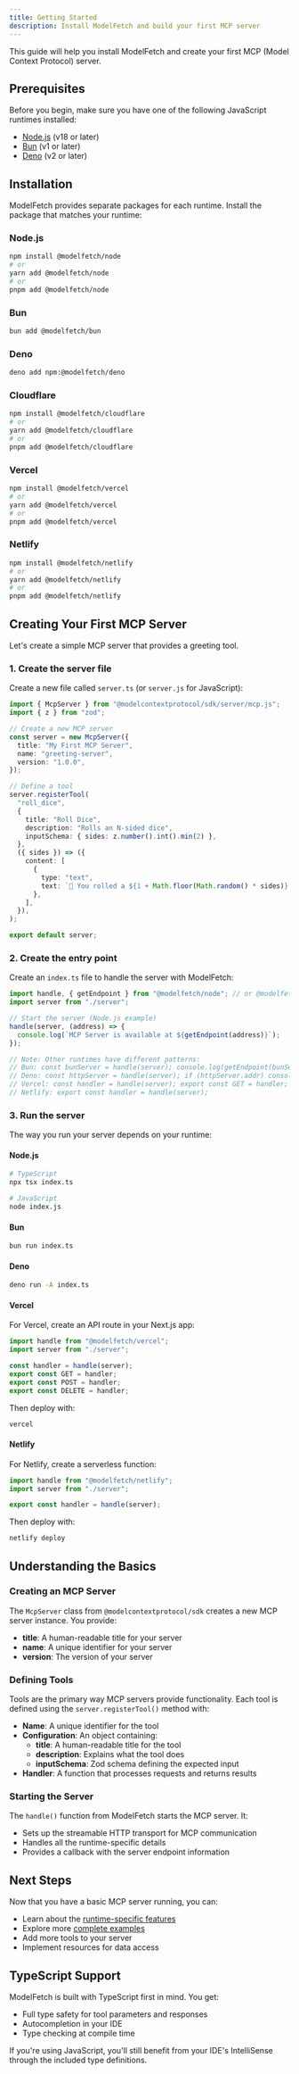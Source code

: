 ```yaml
---
title: Getting Started
description: Install ModelFetch and build your first MCP server
---
```


This guide will help you install ModelFetch and create your first MCP (Model Context Protocol) server.

## Prerequisites

Before you begin, make sure you have one of the following JavaScript runtimes installed:

- [Node.js](https://nodejs.org/) (v18 or later)
- [Bun](https://bun.sh/) (v1 or later)
- [Deno](https://deno.land/) (v2 or later)

## Installation

ModelFetch provides separate packages for each runtime. Install the package that matches your runtime:

### Node.js

```bash
npm install @modelfetch/node
# or
yarn add @modelfetch/node
# or
pnpm add @modelfetch/node
```

### Bun

```bash
bun add @modelfetch/bun
```

### Deno

```bash
deno add npm:@modelfetch/deno
```

### Cloudflare

```bash
npm install @modelfetch/cloudflare
# or
yarn add @modelfetch/cloudflare
# or
pnpm add @modelfetch/cloudflare
```

### Vercel

```bash
npm install @modelfetch/vercel
# or
yarn add @modelfetch/vercel
# or
pnpm add @modelfetch/vercel
```

### Netlify

```bash
npm install @modelfetch/netlify
# or
yarn add @modelfetch/netlify
# or
pnpm add @modelfetch/netlify
```

## Creating Your First MCP Server

Let's create a simple MCP server that provides a greeting tool.

### 1. Create the server file

Create a new file called `server.ts` (or `server.js` for JavaScript):

```typescript title="server.ts"
import { McpServer } from "@modelcontextprotocol/sdk/server/mcp.js";
import { z } from "zod";

// Create a new MCP server
const server = new McpServer({
  title: "My First MCP Server",
  name: "greeting-server",
  version: "1.0.0",
});

// Define a tool
server.registerTool(
  "roll_dice",
  {
    title: "Roll Dice",
    description: "Rolls an N-sided dice",
    inputSchema: { sides: z.number().int().min(2) },
  },
  ({ sides }) => ({
    content: [
      {
        type: "text",
        text: `🎲 You rolled a ${1 + Math.floor(Math.random() * sides)}!`,
      },
    ],
  }),
);

export default server;
```

### 2. Create the entry point

Create an `index.ts` file to handle the server with ModelFetch:

```typescript title="index.ts"
import handle, { getEndpoint } from "@modelfetch/node"; // or @modelfetch/bun, @modelfetch/deno, @modelfetch/vercel, @modelfetch/netlify
import server from "./server";

// Start the server (Node.js example)
handle(server, (address) => {
  console.log(`MCP Server is available at ${getEndpoint(address)}`);
});

// Note: Other runtimes have different patterns:
// Bun: const bunServer = handle(server); console.log(getEndpoint(bunServer));
// Deno: const httpServer = handle(server); if (httpServer.addr) console.log(getEndpoint(httpServer.addr));
// Vercel: const handler = handle(server); export const GET = handler; export const POST = handler; export const DELETE = handler;
// Netlify: export const handler = handle(server);
```

### 3. Run the server

The way you run your server depends on your runtime:

#### Node.js

```bash
# TypeScript
npx tsx index.ts

# JavaScript
node index.js
```

#### Bun

```bash
bun run index.ts
```

#### Deno

```bash
deno run -A index.ts
```

#### Vercel

For Vercel, create an API route in your Next.js app:

```typescript title="app/mcp/route.ts"
import handle from "@modelfetch/vercel";
import server from "./server";

const handler = handle(server);
export const GET = handler;
export const POST = handler;
export const DELETE = handler;
```

Then deploy with:

```bash
vercel
```

#### Netlify

For Netlify, create a serverless function:

```typescript title="netlify/functions/mcp.ts"
import handle from "@modelfetch/netlify";
import server from "./server";

export const handler = handle(server);
```

Then deploy with:

```bash
netlify deploy
```

## Understanding the Basics

### Creating an MCP Server

The `McpServer` class from `@modelcontextprotocol/sdk` creates a new MCP server instance. You provide:

- **title**: A human-readable title for your server
- **name**: A unique identifier for your server
- **version**: The version of your server

### Defining Tools

Tools are the primary way MCP servers provide functionality. Each tool is defined using the `server.registerTool()` method with:

- **Name**: A unique identifier for the tool
- **Configuration**: An object containing:
  - **title**: A human-readable title for the tool
  - **description**: Explains what the tool does
  - **inputSchema**: Zod schema defining the expected input
- **Handler**: A function that processes requests and returns results

### Starting the Server

The `handle()` function from ModelFetch starts the MCP server. It:

- Sets up the streamable HTTP transport for MCP communication
- Handles all the runtime-specific details
- Provides a callback with the server endpoint information

## Next Steps

Now that you have a basic MCP server running, you can:

- Learn about the [runtime-specific features](/docs/runtimes/node)
- Explore more [complete examples](/docs/examples)
- Add more tools to your server
- Implement resources for data access

## TypeScript Support

ModelFetch is built with TypeScript first in mind. You get:

- Full type safety for tool parameters and responses
- Autocompletion in your IDE
- Type checking at compile time

If you're using JavaScript, you'll still benefit from your IDE's IntelliSense through the included type definitions.

